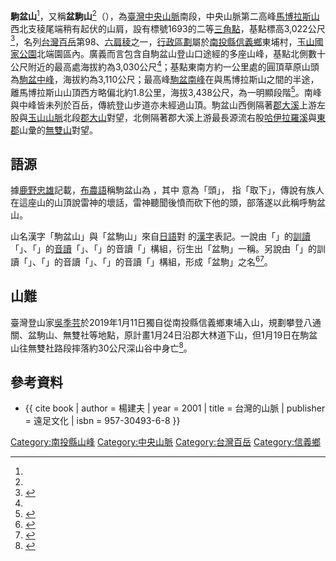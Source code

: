 {{Infobox Mountain
| 名稱 =駒盆山
| native_name = {{lang-bnn|Umabungu}}<ref name="kano_1941"/>
| native_name_lang = bnn
| other_name = 盆駒山
| etymology =  布農語{{lang|bnn|Umabungu}}意為取下首級：{{lang|bnn|Bungu}}意為「頭」，{{lang|bnn|Umanun}}意為「取下」。傳說有族人在山頂說雷神的壞話，雷神憤而砍下他的頭。<br/>[[日文漢字|日文漢字]]轉譯有二說：「{{jpn|j=馬盆駒|rm=uma-bon-ku|link=no}}」或「{{jpn|j=駒盆湖|rm=koma-bon-ko|link=no}}」
| 照片 =
| 照片說明 =
| 海拔 = {{convert|3022|m|ft|0}}
| elevation_ref = <br />（二等三角點）
| listing = [[台灣百岳|台灣百岳]]、[[台灣百岳#六肩稜|六肩稜]]
| 位置 = {{TWN}}[[南投縣|南投縣]][[信義鄉_(台灣)|信義鄉]]
| 山脈 =[[中央山脈|中央山脈]]
| prominence_m = 38
| prominence_ref = <ref>{{cite map|title=Penju Shan|url=https://peakvisor.com/peak/penju-shan.html|work=PeakVisor|publisher=Routes Software SRL|accessdate=2022-05-22}}</ref>
| 座標 = {{coord|23|32|54.2|N|121|01|57.0|E|type:mountain_region:TW|display=inline=title}}
| coordinates_ref = <ref name="nlsc">{{cite map|publisher=[[國土測繪中心|國土測繪中心]]|title=駒盆山|url=https://maps.nlsc.gov.tw/go/121.032692/23.548275|work=國土測繪圖資服務雲|accessdate=2022-05-22}}</ref>
| 地形圖 = 
| 類別 =
| 年齡 = [[中新世|中新世]]<ref>{{cite report|author=中央地質調查所|title=山崩與地滑地質敏感區劃定計畫書 L0002南投縣－02|publisher=經濟部|date=2014年12月|url=https://www.moeacgs.gov.tw/ReadFile/?p=Article&n=8b75619baeb642b2a49ac555116fed71.pdf}}</ref>
| 首次登頂 =[[鹿野忠雄|鹿野忠雄]]（1931年8月）
| 最容易的攀登路線 =
| pushpin_map = Taiwan
| pushpin_map_caption = 駒盆山在臺灣的位置
}}
'''駒盆山'''<ref name="nlsc"/>，又稱'''盆駒山'''<ref name="osm"/>（{{lang-bnn|Umabungu}}），為[[臺灣|臺灣]][[中央山脈|中央山脈]]南段，中央山脈第二高峰[[馬博拉斯山|馬博拉斯山]]西北支稜尾端稍有起伏的山肩，設有標號1693的二等[[三角點|三角點]]，基點標高3,022公尺<ref name="osm">{{OSM|n|5582288631|盆駒山 二等三角點 1693 }}</ref>，名列[[台灣百岳|台灣百岳]]第98、[[台灣百岳#六肩稜|六肩稜]]之一，[[台灣行政區劃|行政區劃]]屬於[[南投縣|南投縣]][[信義鄉_(台灣)|信義鄉]]東埔村，[[玉山國家公園|玉山國家公園]]北端園區內。廣義而言包含自駒盆山登山口途經的多座山峰，基點北側數十公尺附近的最高處海拔約為3,030公尺<ref name="nlsc"/>；基點東南方約一公里處的圓頂草原山頭為[[駒盆中峰|駒盆中峰]]，海拔約為3,110公尺；最高峰[[駒盆南峰|駒盆南峰]]在與馬博拉斯山之間的半途，離馬博拉斯山山頂西方略偏北約1.8公里，海拔3,438公尺，為一明顯段階<ref>{{cite map|publisher=[[國土測繪中心|國土測繪中心]]|title=駒盆南峰|url=https://maps.nlsc.gov.tw/go/121.050049/23.523972|work=國土測繪圖資服務雲|accessdate=2022-05-22}}</ref>。南峰與中峰皆未列於百岳，傳統登山步道亦未經過山頂。駒盆山西側隔著[[郡大溪|郡大溪]]上游左股與[[玉山山脈|玉山山脈]]北段[[郡大山|郡大山]]對望，北側隔著郡大溪上游最長源流右股[[哈伊拉羅溪|哈伊拉羅溪]]與[[東郡大山|東郡]]山彙的[[無雙山|無雙山]]對望。

==語源==
據[[鹿野忠雄|鹿野忠雄]]記載，[[布農語|布農語]]稱駒盆山為 {{lang|bnn|Umabungu}}，其中 {{lang|bnn|bungu}} 意為「頭」，{{lang|bnn|umanun}} 指「取下」，傳說有族人在這座山的山頂說雷神的壞話，雷神聽聞後憤而砍下他的頭，部落遂以此稱呼駒盆山。

山名漢字「駒盆山」與「盆駒山」來自[[日語|日語]]對 {{lang|bnn|Umabungu}} 的[[日本漢字|漢字]]表記。一說由「{{lang|ja|[[wiktionary:馬#Kanji|馬]]}}」的[[訓讀|訓讀]]「{{jpn|hg=うま|rm=uma|link=no}}」、「{{lang|ja|[[wiktionary:盆#Kanji|盆]]}}」的[[音讀|音讀]]「{{jpn|hg=ぼん|rm=bon|link=no}}」、「{{lang|ja|[[wiktionary:駒#Kanji|駒]]}}」的音讀「{{jpn|hg=く|rm=ku|link=no}}」構組，衍生出「盆駒」一稱。另說由「{{lang|ja|[[wiktionary:駒#Kanji|駒]]}}」的訓讀「{{jpn|hg=こま|rm=koma|link=no}}」、「{{lang|ja|盆}}」的音讀「{{jpn|hg=ぼん|rm=bon|link=no}}」、「{{lang|ja|[[wiktionary:湖#Kanji|湖]]}}」的音讀「{{jpn|hg=こ|rm=ko|link=no}}」構組，形成「盆駒」之名<ref name="kano_1941">{{cite book |author1=鹿野忠雄 |author1-link=鹿野忠雄 |translator=楊南郡 |translator-link=楊南郡 |script-title=ja:山と雲と蕃人と |trans-title=山、雲與蕃人 |origyear=日文原著1941年8月 東京:[[中央公論社|中央公論社]] |date=2000年2月 |publisher=玉山社 |location=台北 |isbn=957-8246-33-1 |edition=漢譯初版|chapter=馬利加南山縱走馬博拉斯山 |page=224}}</ref><ref name="Sunriver_2018">{{cite book | author = 連鋒宗 | year = 2007 | chapter = 盆駒山 | title = 臺灣百岳全集：中央山脈南段 | publisher = 上河文化 | isbn = 978-986-7342-24-9 | chapter-url = https://www.sunriver.com.tw/blog/盆駒山/ | access-date = 2022-05-22}}</ref>。

==山難==
臺灣登山家[[吳季芸|吳季芸]]於2019年1月11日獨自從南投縣信義鄉東埔入山，規劃攀登八通關、盆駒山、無雙社等地點，原計畫1月24日沿郡大林道下山，但1月19日在駒盆山往無雙社路段摔落約30公尺深山谷中身亡<ref>{{cite news|author=吳哲豪|url=https://www.cna.com.tw/news/firstnews/201901220139.aspx|title=比基尼登山客遇難現場曝光 搜救員：裝備齊全|publisher=中央社|date=2019-01-22|accessdate=2022-05-22}}</ref>。

==參考資料==
{{reflist}}
{{refbegin}}
* {{ cite book | author = 楊建夫 | year = 2001 | title = 台灣的山脈 | publisher = 遠足文化 | isbn = 957-30493-6-8 }}
{{refend}}
{{Taiwan Top 100 Peaks}}

[[Category:南投縣山峰|Category:南投縣山峰]]
[[Category:中央山脈|Category:中央山脈]]
[[Category:台灣百岳|Category:台灣百岳]]
[[Category:信義鄉|Category:信義鄉]]